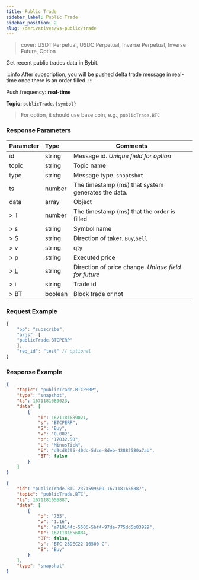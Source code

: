 ```yaml
---
title: Public Trade
sidebar_label: Public Trade
sidebar_position: 2
slug: /derivatives/ws-public/trade
---
```

> cover: USDT Perpetual, USDC Perpetual, Inverse Perpetual, Inverse Future, Option

Get recent public trades data in Bybit.

:::info
After subscription, you will be pushed delta trade message in real-time once there is an order filled.
:::

Push frequency: **real-time**

**Topic:**
`publicTrade.{symbol}`

> For option, it should use base coin, e.g., `publicTrade.BTC`

### Response Parameters
| Parameter | Type | Comments|
|:----- |:-----|----- |
|id |string |Message id. _Unique field for option_ |
|topic |string |Topic name |
|type |string |Message type. `snaptshot` |
|ts |number |The timestamp (ms) that system generates the data. |
|data |array |Object |
|> T |number | The timestamp (ms) that the order is filled |
|> s |string |Symbol name |
|> S |string |Direction of taker. `Buy`,`Sell` |
|> v |string |qty |
|> p |string |Executed price |
|> [L](../enum#tickdirection) |string |Direction of price change. _Unique field for future_ |
|> i |string |Trade id |
|> BT |boolean |Block trade or not |

### Request Example

<Tabs>
<TabItem value="console" label="JSON subscription message">

```javascript
{
    "op": "subscribe",
    "args": [
    "publicTrade.BTCPERP"
    ],
    "req_id": "test" // optional
}
```

</TabItem>
</Tabs>

### Response Example

<Tabs>
<TabItem value="trade-linear" label="trade-linear">

```json
{
    "topic": "publicTrade.BTCPERP",
    "type": "snapshot",
    "ts": 1671181689023,
    "data": [
        {
            "T": 1671181689021,
            "s": "BTCPERP",
            "S": "Buy",
            "v": "0.002",
            "p": "17032.50",
            "L": "MinusTick",
            "i": "d9cd8295-40dc-5dce-8deb-42882580a7ab",
            "BT": false
        }
    ]
}
```

</TabItem>

<TabItem value="trade-option" label="trade-option">

```json
{
    "id": "publicTrade.BTC-2371599509-1671181656887",
    "topic": "publicTrade.BTC",
    "ts": 1671181656887,
    "data": [
        {
            "p": "735",
            "v": "1.16",
            "i": "a719144c-5506-5bf4-97de-775dd5b83929",
            "T": 1671181656884,
            "BT": false,
            "s": "BTC-23DEC22-16500-C",
            "S": "Buy"
        }
    ],
    "type": "snapshot"
}
```

</TabItem>
</Tabs>